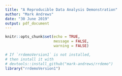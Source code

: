 ```yaml
---
title: "A Reproducible Data Analysis Demonstration"
author: "Mark Andrews"
date: "30 June 2019"
output: pdf_document
---
```


```r
knitr::opts_chunk$set(echo = TRUE,
                      message = FALSE,
                      warning = FALSE)
```

```r
# If `rrdemoVersion1` is not installed, 
# then install it with 
# devtools::install_github("mark-andrews/rrdemo")
library("rrdemoVersion1")
```

